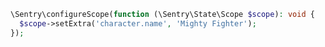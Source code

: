 ```php
\Sentry\configureScope(function (\Sentry\State\Scope $scope): void {
  $scope->setExtra('character.name', 'Mighty Fighter');
});
```
